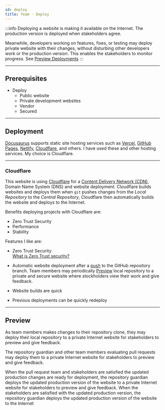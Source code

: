 ```yaml
---
id: deploy
title: Team - Deploy
---
```


:::info
Deploying a website is making it available on the Internet. The production version is deployed when stakeholders agree.

Meanwhile, developers working on features, fixes, or testing may deploy private website with their changes, without disturbing other developers work or the production version. This enables the stakeholders to monitor progress. See [Preview Deployments](#preview-deployments)
:::

---

## Prerequisites

- Deploy
  - Public website
  - Private development websites
  - Vendor
  - Secured

---

## Deployment

[Docusaurus](https://docusaurus.io/docs#features) supports static site hosting services such as [Vercel](https://vercel.com/), [GitHub Pages](https://pages.hub.com/), [Netlify](https://www.netlify.com/), [Cloudflare](https://www.cloudflare.com), and others. I have used these and other hosting services. My choice is Cloudflare.

---

### Cloudflare

This website is using [Cloudflare](https://www.cloudflare.com) for a [Content Delivery Network (CDN)](https://en.wikipedia.org/wiki/Content_delivery_network), Domain Name System (DNS) and website deployment.
Cloudflare builds websites and deploys them when `git` pushes changes from the _Local Repository_ to the _Central Repository_, Cloudflare then automatically builds the website and deploys to the Internet.

Benefits deploying projects with Cloudflare are:

- Zero Trust Security
- Performance
- Stability

Features I like are:

- Zero Trust Security  
  [What is Zero Trust security?](https://www.cloudflare.com/learning/security/glossary/what-is-zero-trust/)

- Automatic website deployment after a [push](git-github/#push) to the GitHub repository branch. Team members may periodically [Preview](#preview) local repository to a private and secure website where stockholders view their work and give feedback. 
- Website builds are quick
- Previous deployments can be quickly redeploy

---

## Preview

As team members makes changes to their repository clone, they may deploy their local repository to a private Internet website for stakeholders to preview and give feedback.

The repository guardian and other team members evaluating pull requests may deploy them to a private Internet website for stakeholders to preview and give feedback.

When the pull request team and stakeholders are satisfied the updated production changes are ready for deployment, the repository guardian deploys the updated production version of the website to a private Internet website for stakeholders to preview and give feedback. When the stakeholders are satisfied with the updated production version, the repository guardian deploys the updated production version of the website to the Internet


